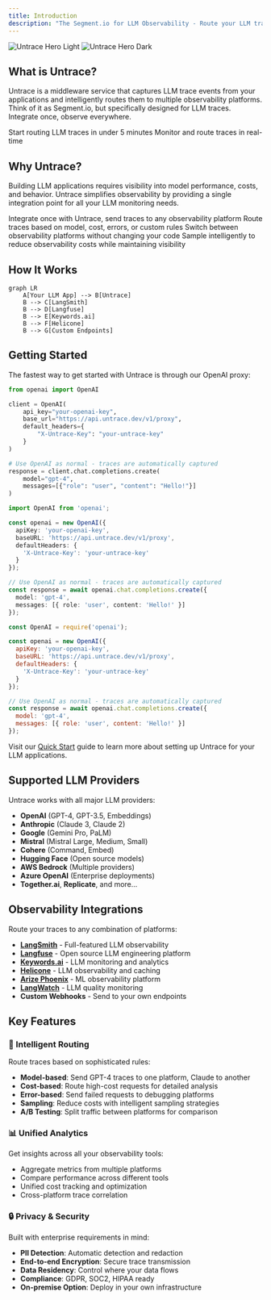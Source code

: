 ```yaml
---
title: Introduction
description: "The Segment.io for LLM Observability - Route your LLM traces to any platform"
---
```


<img
  className="block dark:hidden"
  src="/images/cover-light.png"
  alt="Untrace Hero Light"
/>
<img
  className="hidden dark:block"
  src="/images/cover-dark.png"
  alt="Untrace Hero Dark"
/>

## What is Untrace?

Untrace is a middleware service that captures LLM trace events from your applications and intelligently routes them to multiple observability platforms. Think of it as Segment.io, but specifically designed for LLM traces. Integrate once, observe everywhere.

<CardGroup cols={2}>
  <Card
    title="Quick Start"
    icon="rocket"
    href="/quickstart"
  >
    Start routing LLM traces in under 5 minutes
  </Card>
  <Card
    title="Dashboard"
    icon="gauge"
    href="/dashboard"
  >
    Monitor and route traces in real-time
  </Card>
</CardGroup>

## Why Untrace?

Building LLM applications requires visibility into model performance, costs, and behavior. Untrace simplifies observability by providing a single integration point for all your LLM monitoring needs.

<CardGroup cols={2}>
  <Card
    title="Single Integration"
    icon="plug"
    href="/quickstart"
  >
    Integrate once with Untrace, send traces to any observability platform
  </Card>
  <Card
    title="Intelligent Routing"
    icon="route"
    href="/routing"
  >
    Route traces based on model, cost, errors, or custom rules
  </Card>
  <Card
    title="No Vendor Lock-in"
    icon="unlock"
    href="/security"
  >
    Switch between observability platforms without changing your code
  </Card>
  <Card
    title="Cost Optimization"
    icon="dollar-sign"
    href="/providers"
  >
    Sample intelligently to reduce observability costs while maintaining visibility
  </Card>
</CardGroup>

## How It Works

```mermaid
graph LR
    A[Your LLM App] --> B[Untrace]
    B --> C[LangSmith]
    B --> D[Langfuse]
    B --> E[Keywords.ai]
    B --> F[Helicone]
    B --> G[Custom Endpoints]
```

## Getting Started

The fastest way to get started with Untrace is through our OpenAI proxy:

<CodeGroup>

```python Python
from openai import OpenAI

client = OpenAI(
    api_key="your-openai-key",
    base_url="https://api.untrace.dev/v1/proxy",
    default_headers={
        "X-Untrace-Key": "your-untrace-key"
    }
)

# Use OpenAI as normal - traces are automatically captured
response = client.chat.completions.create(
    model="gpt-4",
    messages=[{"role": "user", "content": "Hello!"}]
)
```

```typescript TypeScript
import OpenAI from 'openai';

const openai = new OpenAI({
  apiKey: 'your-openai-key',
  baseURL: 'https://api.untrace.dev/v1/proxy',
  defaultHeaders: {
    'X-Untrace-Key': 'your-untrace-key'
  }
});

// Use OpenAI as normal - traces are automatically captured
const response = await openai.chat.completions.create({
  model: 'gpt-4',
  messages: [{ role: 'user', content: 'Hello!' }]
});
```

```javascript JavaScript
const OpenAI = require('openai');

const openai = new OpenAI({
  apiKey: 'your-openai-key',
  baseURL: 'https://api.untrace.dev/v1/proxy',
  defaultHeaders: {
    'X-Untrace-Key': 'your-untrace-key'
  }
});

// Use OpenAI as normal - traces are automatically captured
const response = await openai.chat.completions.create({
  model: 'gpt-4',
  messages: [{ role: 'user', content: 'Hello!' }]
});
```

</CodeGroup>

Visit our [Quick Start](/quickstart) guide to learn more about setting up Untrace for your LLM applications.

## Supported LLM Providers

Untrace works with all major LLM providers:

- **OpenAI** (GPT-4, GPT-3.5, Embeddings)
- **Anthropic** (Claude 3, Claude 2)
- **Google** (Gemini Pro, PaLM)
- **Mistral** (Mistral Large, Medium, Small)
- **Cohere** (Command, Embed)
- **Hugging Face** (Open source models)
- **AWS Bedrock** (Multiple providers)
- **Azure OpenAI** (Enterprise deployments)
- **Together.ai**, **Replicate**, and more...

## Observability Integrations

Route your traces to any combination of platforms:

- **[LangSmith](https://smith.langchain.com)** - Full-featured LLM observability
- **[Langfuse](https://langfuse.com)** - Open source LLM engineering platform
- **[Keywords.ai](https://keywords.ai)** - LLM monitoring and analytics
- **[Helicone](https://helicone.ai)** - LLM observability and caching
- **[Arize Phoenix](https://phoenix.arize.com)** - ML observability platform
- **[LangWatch](https://langwatch.ai)** - LLM quality monitoring
- **Custom Webhooks** - Send to your own endpoints

## Key Features

### 🔀 Intelligent Routing

Route traces based on sophisticated rules:
- **Model-based**: Send GPT-4 traces to one platform, Claude to another
- **Cost-based**: Route high-cost requests for detailed analysis
- **Error-based**: Send failed requests to debugging platforms
- **Sampling**: Reduce costs with intelligent sampling strategies
- **A/B Testing**: Split traffic between platforms for comparison

### 📊 Unified Analytics

Get insights across all your observability tools:
- Aggregate metrics from multiple platforms
- Compare performance across different tools
- Unified cost tracking and optimization
- Cross-platform trace correlation

### 🔒 Privacy & Security

Built with enterprise requirements in mind:
- **PII Detection**: Automatic detection and redaction
- **End-to-end Encryption**: Secure trace transmission
- **Data Residency**: Control where your data flows
- **Compliance**: GDPR, SOC2, HIPAA ready
- **On-premise Option**: Deploy in your own infrastructure
